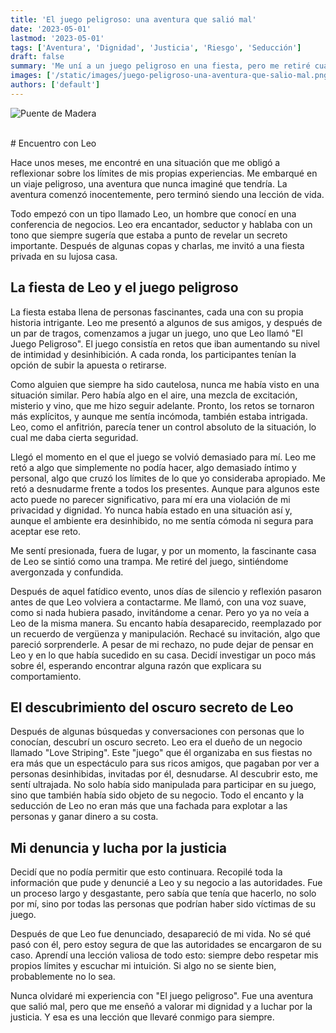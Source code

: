 ```yaml
---
title: 'El juego peligroso: una aventura que salió mal'
date: '2023-05-01'
lastmod: '2023-05-01'
tags: ['Aventura', 'Dignidad', 'Justicia', 'Riesgo', 'Seducción']
draft: false
summary: 'Me uní a un juego peligroso en una fiesta, pero me retiré cuando se cruzaron mis límites. Descubrí que era un negocio y lo denuncié'
images: ['/static/images/juego-peligroso-una-aventura-que-salio-mal.png']
authors: ['default']
---
```


![Puente de Madera](/static/images/juego-peligroso-una-aventura-que-salio-mal.png)

<br /># Encuentro con Leo

Hace unos meses, me encontré en una situación que me obligó a reflexionar sobre los límites de mis propias experiencias. Me embarqué en un viaje peligroso, una aventura que nunca imaginé que tendría. La aventura comenzó inocentemente, pero terminó siendo una lección de vida.

Todo empezó con un tipo llamado Leo, un hombre que conocí en una conferencia de negocios. Leo era encantador, seductor y hablaba con un tono que siempre sugería que estaba a punto de revelar un secreto importante. Después de algunas copas y charlas, me invitó a una fiesta privada en su lujosa casa.

## La fiesta de Leo y el juego peligroso

La fiesta estaba llena de personas fascinantes, cada una con su propia historia intrigante. Leo me presentó a algunos de sus amigos, y después de un par de tragos, comenzamos a jugar un juego, uno que Leo llamó "El Juego Peligroso". El juego consistía en retos que iban aumentando su nivel de intimidad y desinhibición. A cada ronda, los participantes tenían la opción de subir la apuesta o retirarse.

Como alguien que siempre ha sido cautelosa, nunca me había visto en una situación similar. Pero había algo en el aire, una mezcla de excitación, misterio y vino, que me hizo seguir adelante.
Pronto, los retos se tornaron más explícitos, y aunque me sentía incómoda, también estaba intrigada. Leo, como el anfitrión, parecía tener un control absoluto de la situación, lo cual me daba cierta seguridad.

Llegó el momento en el que el juego se volvió demasiado para mí. Leo me retó a algo que simplemente no podía hacer, algo demasiado íntimo y personal, algo que cruzó los límites de lo que yo consideraba apropiado. Me retó a desnudarme frente a todos los presentes. Aunque para algunos este acto puede no parecer significativo, para mí era una violación de mi privacidad y dignidad. Yo nunca había estado en una situación así y, aunque el ambiente era desinhibido, no me sentía cómoda ni segura para aceptar ese reto.

Me sentí presionada, fuera de lugar, y por un momento, la fascinante casa de Leo se sintió como una trampa. Me retiré del juego, sintiéndome avergonzada y confundida.

Después de aquel fatídico evento, unos días de silencio y reflexión pasaron antes de que Leo volviera a contactarme. Me llamó, con una voz suave, como si nada hubiera pasado, invitándome a cenar. Pero yo ya no veía a Leo de la misma manera. Su encanto había desaparecido, reemplazado por un recuerdo de vergüenza y manipulación. Rechacé su invitación, algo que pareció sorprenderle.
A pesar de mi rechazo, no pude dejar de pensar en Leo y en lo que había sucedido en su casa. Decidí investigar un poco más sobre él, esperando encontrar alguna razón que explicara su comportamiento.

## El descubrimiento del oscuro secreto de Leo

Después de algunas búsquedas y conversaciones con personas que lo conocían, descubrí un oscuro secreto. Leo era el dueño de un negocio llamado "Love Striping". Este "juego" que él organizaba en sus fiestas no era más que un espectáculo para sus ricos amigos, que pagaban por ver a personas desinhibidas, invitadas por él, desnudarse.
Al descubrir esto, me sentí ultrajada. No solo había sido manipulada para participar en su juego, sino que también había sido objeto de su negocio. Todo el encanto y la seducción de Leo no eran más que una fachada para explotar a las personas y ganar dinero a su costa.

## Mi denuncia y lucha por la justicia

Decidí que no podía permitir que esto continuara. Recopilé toda la información que pude y denuncié a Leo y su negocio a las autoridades. Fue un proceso largo y desgastante, pero sabía que tenía que hacerlo, no solo por mí, sino por todas las personas que podrían haber sido víctimas de su juego.

Después de que Leo fue denunciado, desapareció de mi vida. No sé qué pasó con él, pero estoy segura de que las autoridades se encargaron de su caso. Aprendí una lección valiosa de todo esto: siempre debo respetar mis propios límites y escuchar mi intuición. Si algo no se siente bien, probablemente no lo sea.

Nunca olvidaré mi experiencia con "El juego peligroso". Fue una aventura que salió mal, pero que me enseñó a valorar mi dignidad y a luchar por la justicia. Y esa es una lección que llevaré conmigo para siempre.
